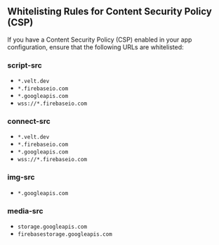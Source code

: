 ## Whitelisting Rules for Content Security Policy (CSP)

If you have a Content Security Policy (CSP) enabled in your app configuration, ensure that the following URLs are whitelisted:

### script-src
- `*.velt.dev`
- `*.firebaseio.com`
- `*.googleapis.com`
- `wss://*.firebaseio.com`

### connect-src
- `*.velt.dev`
- `*.firebaseio.com` 
- `*.googleapis.com`
- `wss://*.firebaseio.com`

### img-src
- `*.googleapis.com`

### media-src
- `storage.googleapis.com`
- `firebasestorage.googleapis.com`